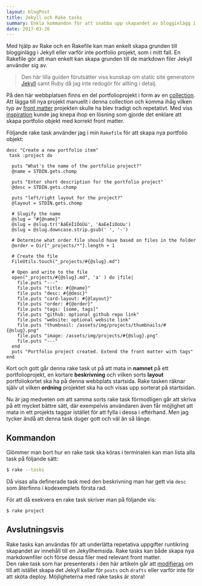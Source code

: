 ```yaml
---
layout: blogPost
title: Jekyll och Rake tasks
summary: Enkla kommandon för att snabba upp skapandet av blogginlägg i markdown.
date: 2017-03-26
---
```


Med hjälp av Rake och en Rakefile kan man enkelt skapa grunden till blogginlägg i Jekyll eller varför inte portfolio projekt, som i mitt fall. En Rakefile gör att man enkelt kan skapa grunden till de markdown filer Jekyll använder sig av.

> Den här lilla guiden förutsätter viss kunskap om static site generatorn [Jekyll](http://jekyllrb.com/) samt Ruby då jag inte redogör för allting i detalj.


På den här webbplatsen finns en del portfolioprojekt i form av en [collection](https://jekyllrb.com/docs/collections/). Att lägga till nya projekt manuellt i denna collection och komma ihåg vilken typ av [front matter](https://jekyllrb.com/docs/frontmatter/) projekten skulle ha blev tradigt och repetativt. Med viss [inspiration](http://albertogrespan.com/blog/rake-tasks-and-jekyll-posts/) kunde jag knepa ihop en lösning som gjorde det enklare att skapa portfolio objekt med korrekt front matter.

Följande rake task använder jag i min `Rakefile` för att skapa nya portfolio objekt:

```ruby:Rakefile
desc "Create a new portfolio item"
 task :project do
 
  puts "What's the name of the portfolio project?"
  @name = STDIN.gets.chomp

  puts "Enter short description for the portfolio project"
  @desc = STDIN.gets.chomp

  puts "left/right layout for the project?"
  @layout = STDIN.gets.chomp

  # Slugify the name
  @slug = "#{@name}"
  @slug = @slug.tr('ÁáÉéÍíÓóÚú', 'AaEeIiOoUu')
  @slug = @slug.downcase.strip.gsub(' ', '-')

  # Determine what order file should have based on files in the folder
  @order = Dir["_projects/*"].length + 1

  # Create the file
  FileUtils.touch("_projects/#{@slug}.md")

  # Open and write to the file
  open("_projects/#{@slug}.md", 'a' ) do |file|
    file.puts "---"
    file.puts "title: #{@name}"
    file.puts "desc: #{@desc}"
    file.puts "card-layout: #{@layout}"
    file.puts "order: #{@order}"
    file.puts "tags: [some, tags]"
    file.puts "github: optional github repo link"
    file.puts "website: optional website link"
    file.puts "thumbnail: /assets/img/projects/thumbnails/#{@slug}.png"
    file.puts "image: /assets/img/projects/#{@slug}.png"
    file.puts "---"
  end
  puts "Portfolio project created. Extend the front matter with tags"
end
```


Kort och gott går denna rake task ut på att mata in **namnet** på ett portfolioprojekt, en kortare **beskrivning** och vilken sorts **layout** portfoliokortet ska ha på denna webbplats startsida. Rake tasken räknar själv ut vilken **ordning** projektet ska ha och visas upp sorterat på startsidan.   

Nu är jag medveten om att samma sorts rake task förmodligen går att skriva på ett mycket bättre sätt, där exempelvis användaren även får möjlighet att mata in ett projekts taggar istället för att fylla i dessa i efterhand. Men jag tycker ändå att denna task duger gott och väl än så länge.

## Kommandon
Glömmer man bort hur en rake task ska köras i terminalen kan man lista alla task på följande sätt:

```bash
$ rake --tasks
```

Då visas alla definerade task med den beskrivning man har gett via `desc` som återfinns i kodexemplets första rad.

För att då exekvera en rake task skriver man på följande vis:

```bash
$ rake project
```

## Avslutningsvis
Rake tasks kan användas för att underlätta repetativa uppgifter runtikring skapandet av innehåll till en Jekyllhemsida. Rake tasks kan både skapa nya markdownfiler och förse dessa filer med relevant front matter.    
Den rake task som har presenterats i den här artikeln går att [modifieras](http://albertogrespan.com/blog/rake-tasks-and-jekyll-posts/) om till att istället skapa det Jekyll kallar för `posts` och `drafts` eller varför inte för att sköta deploy. Möjligheterna med rake tasks är stora!